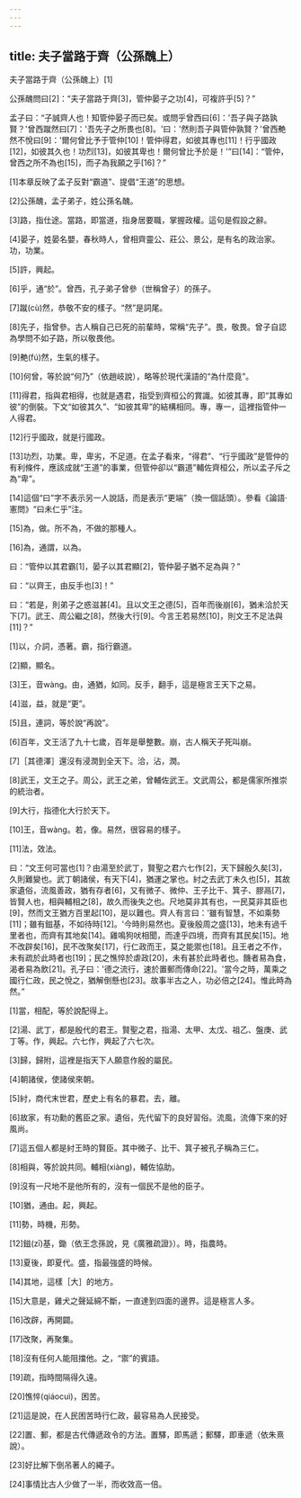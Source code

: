 ```yaml
---
---
---
```

title: 夫子當路于齊（公孫醜上）
---




夫子當路于齊（公孫醜上）[1]

公孫醜問曰[2]：“夫子當路于齊[3]，管仲晏子之功[4]，可複許乎[5]？”

孟子曰：“子誠齊人也！知管仲晏子而已矣。或問乎曾西曰[6]：'吾子與子路孰賢？'曾西蹴然曰[7]：'吾先子之所畏也[8]。'曰：'然則吾子與管仲孰賢？'曾西艴然不悅曰[9]：'爾何曾比予于管仲[10]！管仲得君，如彼其專也[11]！行乎國政[12]，如彼其久也！功烈[13]，如彼其卑也！爾何曾比予於是！'”曰[14]：“管仲，曾西之所不為也[15]，而子為我願之乎[16]？”

[1]本章反映了孟子反對“霸道”、提倡“王道”的思想。

[2]公孫醜，孟子弟子，姓公孫名醜。

[3]路，指仕途。當路，即當道，指身居要職，掌握政權。這句是假設之辭。

[4]晏子，姓晏名嬰，春秋時人，曾相齊靈公、莊公、景公，是有名的政治家。功，功業。

[5]許，興起。

[6]乎，通“於”。曾西，孔子弟子曾參（世稱曾子）的孫子。

[7]蹴(cù)然，恭敬不安的樣子。“然”是詞尾。

[8]先子，指曾參。古人稱自己已死的前輩時，常稱“先子”。畏，敬畏。曾子自認為學問不如子路，所以敬畏他。

[9]艴(fú)然，生氣的樣子。

[10]何曾，等於說“何乃”（依趙岐說），略等於現代漢語的“為什麼竟”。

[11]得君，指與君相得，也就是遇君，指受到齊桓公的賞識。如彼其專，即“其專如彼”的倒裝。下文“如彼其久”、“如彼其卑”的結構相同。專，專一，這裡指管仲一人得君。

[12]行乎國政，就是行國政。

[13]功烈，功業。卑，卑劣，不足道。在孟子看來，“得君”、“行乎國政”是管仲的有利條件，應該成就“王道”的事業，但管仲卻以“霸道”輔佐齊桓公，所以孟子斥之為“卑”。

[14]這個“曰”字不表示另一人說話，而是表示“更端”（換一個話頭）。參看《論語·憲問》“曰未仁乎”注。

[15]為，做。所不為，不做的那種人。

[16]為，通謂，以為。

曰：“管仲以其君霸[1]，晏子以其君顯[2]，管仲晏子猶不足為與？”

曰：“以齊王，由反手也[3]！”

曰：“若是，則弟子之惑滋甚[4]。且以文王之德[5]，百年而後崩[6]，猶未洽於天下[7]。武王、周公繼之[8]，然後大行[9]。今言王若易然[10]，則文王不足法與[11]？”

[1]以，介詞，憑著。霸，指行霸道。

[2]顯，顯名。

[3]王，音wàng。由，通猶，如同。反手，翻手，這是極言王天下之易。

[4]滋，益，就是“更”。

[5]且，連詞，等於說“再說”。

[6]百年，文王活了九十七歲，百年是舉整數。崩，古人稱天子死叫崩。

[7]［其德澤］還沒有浸潤到全天下。洽，沾，潤。

[8]武王，文王之子。周公，武王之弟，曾輔佐武王。文武周公，都是儒家所推崇的統治者。

[9]大行，指德化大行於天下。

[10]王，音wàng。若，像。易然，很容易的樣子。

[11]法，效法。

曰：“文王何可當也[1]？由湯至於武丁，賢聖之君六七作[2]，天下歸殷久矣[3]，久則難變也。武丁朝諸侯，有天下[4]，猶運之掌也。紂之去武丁未久也[5]，其故家遺俗，流風善政，猶有存者[6]，又有微子、微仲、王子比干、箕子、膠鬲[7]，皆賢人也，相與輔相之[8]，故久而後失之也。尺地莫非其有也，一民莫非其臣也[9]，然而文王猶方百里起[10]，是以難也。齊人有言曰：'雖有智慧，不如乘勢[11]；雖有鎡基，不如待時[12]。'今時則易然也。夏後殷周之盛[13]，地未有過千里者也，而齊有其地矣[14]。雞鳴狗吠相聞，而達乎四境，而齊有其民矣[15]。地不改辟矣[16]，民不改聚矣[17]，行仁政而王，莫之能禦也[18]。且王者之不作，未有疏於此時者也[19]；民之憔悴於虐政[20]，未有甚於此時者也。饑者易為食，渴者易為飲[21]。孔子曰：'德之流行，速於置郵而傳命[22]。'當今之時，萬乘之國行仁政，民之悅之，猶解倒懸也[23]。故事半古之人，功必倍之[24]。惟此時為然。”

[1]當，相配，等於說配得上。

[2]湯、武丁，都是殷代的君王。賢聖之君，指湯、太甲、太戊、祖乙、盤庚、武丁等。作，興起。六七作，興起了六七次。

[3]歸，歸附，這裡是指天下人願意作殷的屬民。

[4]朝諸侯，使諸侯來朝。

[5]紂，商代末世君，歷史上有名的暴君。去，離。

[6]故家，有功勳的舊臣之家。遺俗，先代留下的良好習俗。流風，流傳下來的好風尚。

[7]這五個人都是紂王時的賢臣。其中微子、比干、箕子被孔子稱為三仁。

[8]相與，等於說共同。輔相(xiàng)，輔佐協助。

[9]沒有一尺地不是他所有的，沒有一個民不是他的臣子。

[10]猶，通由。起，興起。

[11]勢，時機，形勢。

[12]鎡(zī)基，鋤（依王念孫說，見《廣雅疏證》）。時，指農時。

[13]夏後，即夏代。盛，指最強盛的時候。

[14]其地，這樣［大］的地方。

[15]大意是，雞犬之聲延綿不斷，一直達到四面的邊界。這是極言人多。

[16]改辟，再開闢。

[17]改聚，再聚集。

[18]沒有任何人能阻擋他。之，“禦”的賓語。

[19]疏，指時間隔得久遠。

[20]憔悴(qiáocuì)，困苦。

[21]這是說，在人民困苦時行仁政，最容易為人民接受。

[22]置、郵，都是古代傳遞政令的方法。置驛，即馬遞；郵驛，即車遞（依朱熹說）。

[23]好比解下倒吊著人的繩子。

[24]事情比古人少做了一半，而收效高一倍。